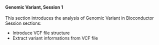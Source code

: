 <br>

#### **Genomic Variant, Session 1**

This section introduces the analysis of Genomic Variant in Bioconductor
Session sections:

* Introduce VCF file structure
* Extract variant informations from VCF file